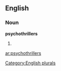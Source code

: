 ==English==

===Noun===
'''psychothrillers'''

# {{plural of|[[psychothriller]]}}

[[Category:English plurals]]

[[ar:psychothrillers]]